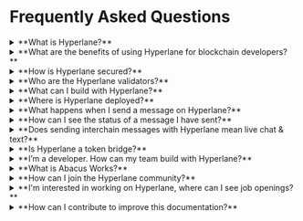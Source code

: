 # Frequently Asked Questions

<details>
  <summary>**What is Hyperlane?**</summary>
  <div>
    <div>Hyperlane is the first universal and permissionless interoperability framework built for the modular blockchain stack.
Anyone can [Deploy Hyperlane](./deploy-hyperlane.mdx) to any blockchain environment, whether it is a layer 1, rollup, or app-chain, allowing that chain to communicate seamlessly with any other chain on which Hyperlane has been deployed.</div>
  </div>
</details>
<details>
  <summary>**What are the benefits of using Hyperlane for blockchain developers?**</summary>
  <div>
    <div>Hyperlane offers benefits for both blockchain and dapp developers.
For blockchain developers, a Hyperlane deployment expands accessibility to users, assets, and valuable state from other connected blockchains on which Hyperlane has been deployed.
For dapp developers, Hyperlane provides seamless connectivity across multiple blockchains, allowing developers to create interchain network effects and liquidity and users to interact with applications from their preferred chain.</div>
  </div>
</details>
<details>
  <summary>**How is Hyperlane secured?**</summary>
  <div>
    <div>Hyperlane is secured by its modular security stack featuring Interchain Security Modules (ISMs). Developers can configure various pre-built ISMs, compose them with each other, or even create custom ISMs based on their application's needs.
A modular approach to security ensures that Hyperlane will continue to stay up to the latest industry advances in security models.</div>
  </div>
</details>
<details>
  <summary>**Who are the Hyperlane validators?**</summary>
  <div>
    <div>Hyperlane is secured with a modular security stack featuring ISMs. There is no protocol-enshrined security model, let alone validator set. That said, most Hyperlane deployments are configured with a Default ISM, which specifies the security model to use if the message recipient has not specified an ISM override.</div>
  </div>
</details>
<details>
  <summary>**What can I build with Hyperlane?**</summary>
  <div>
    <div>Hyperlane's [Messaging interface](./reference/messaging/messaging-interface.mdx) allows dapp developers to send arbitrary bytes between smart contracts on different chains. This can be used to create interchain applications, dapps which span multiple chains. For inspiration, take a look at some of the pre-built applications built on top of Hyperlane, including: Warp Routes, which lets users move tokens from one chain to another; Interchain Accounts: which lets users make interchain function calls; Interchain Queries: which lets users make interchain view calls </div>
  </div>
</details>
<details>
  <summary>**Where is Hyperlane deployed?**</summary>
  <div>
    <div>A list of known deployments can be found at the [contract addresses](./reference/contract-addresses.mdx) page</div>
  </div>
</details>
<details>
  <summary>**What happens when I send a message on Hyperlane?**</summary>
  <div>
    <div>See the [send](./reference/messaging/send.mdx) and [receive](./reference/messaging/receive.mdx) pages for more details. In summary, an application calls the `dispatch()` function on the origin chain, inserting the message into the Mailbox's Merkle tree. A Hyperlane Relayer observes the dispatched messages and assemble metadata for the recipient's Interchain Security Module (ISM). A relayer delivers the message to the recipient by calling `Mailbox.process()`. The  verifies the message with the recipient’s ISM, and calls `recipient.handle()` to deliver the message.</div>
  </div>
</details>
<details>
  <summary>**How can I see the status of a message I have sent?**</summary>
  <div>
    <div>Paste an address or transaction hash into the search bar of the [Hyperlane Message Explorer](./explorer.mdx) to view details about a message’s status and history. If the message has failed to send for some reason, there will be error messages indicating what may have gone wrong. See [Explorer Debugging](/docs/guides/explorer/explorer-debugging.mdx) for more information on how to debug an undelivered message</div>
  </div>
</details>
<details>
  <summary>**Does sending interchain messages with Hyperlane mean live chat & text?**</summary>
  <div>
    <div>Hyperlane is a protocol designed to allow smart contracts on different chains to interact with each other. When we refer to message-passing, it’s the sending of arbitrary bytes between smart contracts rather than peer-to-peer or text messaging. There are several web3 projects that are suited to the chat use case; consider [XMTP](https://xmtp.org/), [Push](https://push.org/), or [Orbis](https://useorbis.com/) for this type of messaging.</div>
  </div>
</details>
<details>
  <summary>**Is Hyperlane a token bridge?**</summary>
  <div>
    <div>Not exactly. Hyperlane is a general message passing (GMP) protocol that allows communication between blockchains. Token bridges are just one of many types of applications that can be built on top of Hyperlane!</div>
  </div>
</details>
<details>
  <summary>**I’m a developer. How can my team build with Hyperlane?**</summary>
  <div>
    <div>If you’re reading this FAQ, you’ve found the docs which is a great place to start. That said, we know that questions arise during implementation, and we’re happy to help you on your way. The Hyperlane community is regularly active in the [Discord](http://discord.gg/hyperlane). Feedback from developers directly influences the product roadmap.</div>
  </div>
</details>
<details>
  <summary>**What is Abacus Works?**</summary>
  <div>
    <div>Abacus Works is the name of a legal identity working on Hyperlane. You may encounter some references to Abacus in older posts and repositories. Hyperlane rebranded from Abacus to Hyperlane in Fall 2022.</div>
  </div>
</details>
<details>
  <summary>**How can I join the Hyperlane community?**</summary>
  <div>
    <div>You can join the [Discord](http://discord.gg/hyperlane) or follow Hyperlane [Twitter](http://twitter.com/hyperlane) where you can find a growing community of developers and enthusiasts to chat about the interchain future.</div>
  </div>
</details>
<details>
  <summary>**I'm interested in working on Hyperlane, where can I see job openings?**</summary>
  <div>
    <div>Check out our open roles [here](https://www.hyperlane.xyz/crew).</div>
  </div>
</details>
<details>
  <summary>**How can I contribute to improve this documentation?**</summary>
  <div>
    <div>You can make a PR to edit this documentation directly via the [docs repo](https://github.com/hyperlane-xyz).</div>
  </div>
</details>
